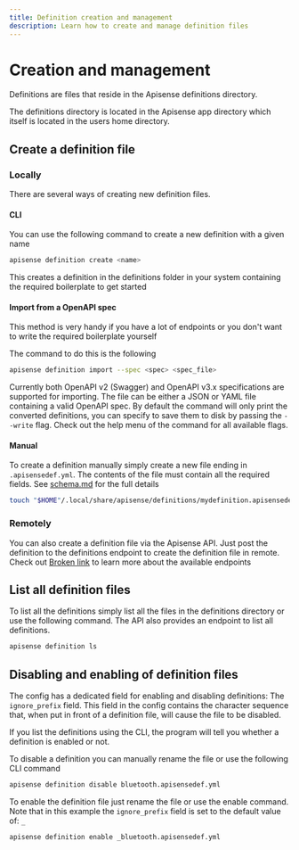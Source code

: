 ---
title: Definition creation and management
description: Learn how to create and manage definition files
---

# Creation and management

Definitions are files that reside in the Apisense definitions directory.

The definitions directory is located in the Apisense app directory which itself is located in the users home directory.

## Create a definition file

### Locally

There are several ways of creating new definition files.

#### CLI

You can use the following command to create a new definition with a given name

```bash
apisense definition create <name>
```

This creates a definition in the definitions folder in your system containing the required boilerplate to get started

#### Import from a OpenAPI spec

This method is very handy if you have a lot of endpoints or you don't want to write the required boilerplate yourself

The command to do this is the following

```bash
apisense definition import --spec <spec> <spec_file>
```

Currently both OpenAPI v2 (Swagger) and OpenAPI v3.x specifications are supported for importing. The file can be either a JSON or YAML file containing a valid OpenAPI spec. By default the command will only print the converted definitions, you can specify to save them to disk by passing the `--write` flag. Check out the help menu of the command for all available flags.

#### Manual

To create a definition manually simply create a new file ending in `.apisensedef.yml`. The contents of the file must contain all the required fields. See [schema.md](schema.md "mention") for the full details

```bash
touch "$HOME"/.local/share/apisense/definitions/mydefinition.apisensedef.yml
```

### Remotely

You can also create a definition file via the Apisense API. Just post the definition to the definitions endpoint to create the definition file in remote. Check out [Broken link](broken-reference "mention") to learn more about the available endpoints

## List all definition files

To list all the definitions simply list all the files in the definitions directory or use the following command. The API also provides an endpoint to list all definitions.

```bash
apisense definition ls
```

## Disabling and enabling of definition files

The config has a dedicated field for enabling and disabling definitions: The `ignore_prefix` field. This field in the config contains the character sequence that, when put in front of a definition file, will cause the file to be disabled.

If you list the definitions using the CLI, the program will tell you whether a definition is enabled or not.

To disable a definition you can manually rename the file or use the following CLI command

```bash
apisense definition disable bluetooth.apisensedef.yml
```

To enable the definition file just rename the file or use the enable command. Note that in this example the `ignore_prefix` field is set to the default value of: `_`

```bash
apisense definition enable _bluetooth.apisensedef.yml
```

